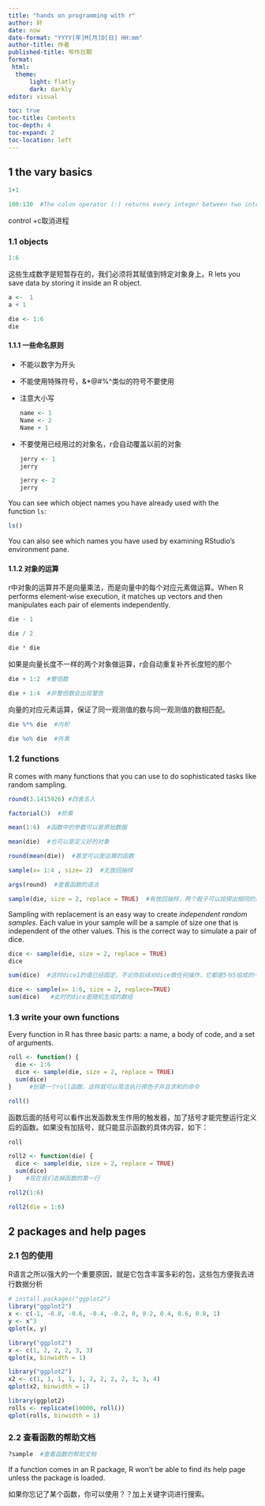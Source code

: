 ---
title: "hands on programming with r"
author: 轩
date: now
date-format: "YYYY[年]M[月]D[日] HH:mm"
author-title: 作者
published-title: 写作日期
format: 
 html:
  theme:
      light: flatly
      dark: darkly
editor: visual

toc: true
toc-title: Contents
toc-depth: 4 
toc-expand: 2 
toc-location: left
---

## 1 the vary basics

```{r}
1+1
```

```{r}
100:130  #The colon operator (:) returns every integer between two integers. It is an easy way to create a sequence of numbers.
```

control +c取消进程

### 1.1 objects

```{r}
1:6
```

这些生成数字是短暂存在的，我们必须将其赋值到特定对象身上。R lets you save data by storing it inside an R object.

```{r}
a <-  1
a + 1
```

```{r}
die <- 1:6
die 
```

#### 1.1.1 一些命名原则

-   不能以数字为开头

-   不能使用特殊符号，&\*\@#%\^类似的符号不要使用

-   注意大小写

    ```{r}
    name <- 1
    Name <- 2
    Name + 1
    ```

-   不要使用已经用过的对象名，r会自动覆盖以前的对象

    ```{r}
    jerry <- 1
    jerry
    ```

    ```{r}
    jerry <- 2
    jerry
    ```

You can see which object names you have already used with the function `ls`:

```{r}
ls()
```

You can also see which names you have used by examining RStudio’s environment pane.

#### 1.1.2 对象的运算

r中对象的运算并不是向量乘法，而是向量中的每个对应元素做运算。When R performs element-wise execution, it matches up vectors and then manipulates each pair of elements independently.

```{r}
die - 1
```

```{r}
die / 2
```

```{r}
die * die
```

如果是向量长度不一样的两个对象做运算，r会自动重复补齐长度短的那个

```{r}
die + 1:2  #整倍数
```

```{r}
die + 1:4  #非整倍数会出现警告
```

向量的对应元素运算，保证了同一观测值的数与同一观测值的数相匹配。

```{r}
die %*% die  #内积
```

```{r}
die %o% die  #外乘
```

### 1.2 functions

R comes with many functions that you can use to do sophisticated tasks like random sampling. 

```{r}
round(3.1415926) #四舍五入
```

```{r}
factorial(3)  #阶乘
```

```{r}
mean(1:6)  #函数中的参数可以是原始数据
```

```{r}
mean(die)  #也可以是定义好的对象
```

```{r}
round(mean(die))  #甚至可以是运算的函数
```

```{r}
sample(x= 1:4 , size= 2)  #无放回抽样
```

```{r}
args(round)  #查看函数的语法
```

```{r}
sample(die, size = 2, replace = TRUE)  #有放回抽样，两个骰子可以投掷出相同的点数
```

Sampling with replacement is an easy way to create *independent random samples*. Each value in your sample will be a sample of size one that is independent of the other values. This is the correct way to simulate a pair of dice.

```{r}
dice <- sample(die, size = 2, replace = TRUE)
dice
```

```{r}
sum(dice)  #这时dice1的值已经固定，不论你后续对dice做任何操作，它都是5与5组成的一个向量
```

```{r}
dice <- sample(x= 1:6, size = 2, replace=TRUE)
sum(dice)   #此时的dice是随机生成的数组
```

### 1.3 write your own functions

Every function in R has three basic parts: a name, a body of code, and a set of arguments. 

```{r}
roll <- function() {
  die <- 1:6
  dice <- sample(die, size = 2, replace = TRUE)
  sum(dice)
}     #创建一个roll函数，这样就可以简洁执行掷色子并且求和的命令
```

```{r}
roll()  
```

函数后面的括号可以看作出发函数发生作用的触发器，加了括号才能完整运行定义后的函数。如果没有加括号，就只能显示函数的具体内容，如下：

```{r}
roll
```

```{r}
roll2 <- function(die) {
  dice <- sample(die, size = 2, replace = TRUE)
  sum(dice)
}    #现在我们去掉函数的第一行
```

```{r}
roll2(1:6)
```

```{r}
roll2(die = 1:6)
```

## 2 packages and help pages

### 2.1 包的使用

R语言之所以强大的一个重要原因，就是它包含丰富多彩的包，这些包方便我去进行数据分析

```{r}
# install.packages("ggplot2")
library("ggplot2")
x <- c(-1, -0.8, -0.6, -0.4, -0.2, 0, 0.2, 0.4, 0.6, 0.8, 1)
y <- x^3
qplot(x, y)
```

```{r}
library("ggplot2")
x <- c(1, 2, 2, 2, 3, 3)
qplot(x, binwidth = 1)
```

```{r}
library("ggplot2")
x2 <- c(1, 1, 1, 1, 1, 2, 2, 2, 2, 3, 3, 4)
qplot(x2, binwidth = 1)
```

```{r}
library(ggplot2)
rolls <- replicate(10000, roll())
qplot(rolls, binwidth = 1)
```

### 2.2 查看函数的帮助文档

```{r}
?sample  #查看函数的帮助文档
```

If a function comes in an R package, R won’t be able to find its help page unless the package is loaded.

如果你忘记了某个函数，你可以使用？？加上关键字词进行搜索。
